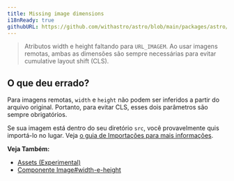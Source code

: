 ```yaml
---
title: Missing image dimensions
i18nReady: true
githubURL: https://github.com/withastro/astro/blob/main/packages/astro/src/core/errors/errors-data.ts
---
```


> Atributos width e height faltando para `URL_IMAGEM`. Ao usar imagens remotas, ambas as dimensões são sempre necessárias para evitar cumulative layout shift (CLS).

## O que deu errado?

Para imagens remotas, `width` e `height` não podem ser inferidos a partir do arquivo original. Portanto, para evitar CLS, esses dois parâmetros são sempre obrigatórios.

Se sua imagem está dentro do seu diretório `src`, você provavelmente quis importá-lo no lugar. Veja [o guia de Importações para mais informações](/pt-br/guides/imports/#outros-assets).

**Veja Também:**
-  [Assets (Experimental)](/pt-br/guides/assets/)
-  [Componente Image#width-e-height](/pt-br/guides/assets/#width-and-height)
